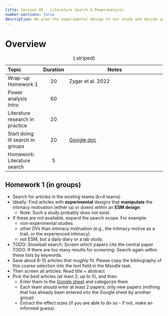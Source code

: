 ---
title: Session 05 - Literature Search & Poweranalysis
number-sections: false
description: We plan the experimental design of our study and decide upon interventions
---

# Overview

| Topic                                 | Duration | Notes                                                                                                              |
| :------------------------------------ | :------: | ------------------------------------------------------------------------------------------------------------------ |
| Wrap-up Homework 1                    |    20    | Zygar et al. 2022                                                                                                  |
| Power analysis Intro                  |    60    |                                                                                                                    |
| Literature research in practice       |    20    |                                                                                                                    |
| Start doing lit search in groups      |    20    | [Google doc](https://docs.google.com/spreadsheets/d/1N-o_dUfMaQvMIIctJi4H7RM3TfF5OQZQN7IMEBA9w2o/edit?usp=sharing) |
| Homework: Literature search           |    5     |                                                                                                                    |

: {.striped}



## Homework 1 (in groups)

 
- Search for articles in the existing teams (k=4 teams)
- Ideally: Find articles with **experimental** designs that **manipulate** the intimacy motivation (either up or down) within an **ESM design**.
  - Note: Such a study probably does not exist.
- If these are not available, expand the search scope. For example:
  - non-experimental studies
  - other DVs than intimacy motivation (e.g., the intimacy motive as a trait, or the experienced intimacy)
  - not ESM, but a daily diary or a lab study.
- TODO: Snowball search: Screen which papers cite the central paper TODO. If there are too many results for screening: Search again within these lists by keywords.
- Save about 8-15 articles that *roughly* fit. Please copy the bibliography of this coarse selection into the text field in the Moodle task.
- Then screen all articles: Read title + abstract
- Pick the best articles (at least 2; up to 5), and then:
  - Enter them to the [Google sheet]([Google doc](https://docs.google.com/spreadsheets/d/1N-o_dUfMaQvMIIctJi4H7RM3TfF5OQZQN7IMEBA9w2o/edit?usp=sharing)) and categorize them
  - Each team should enter at least 2 papers; only new papers (nothing that has already been entered into the Google sheet by another group)
  - Extract the effect sizes (if you are able to do so - if not, make an informed guess).

